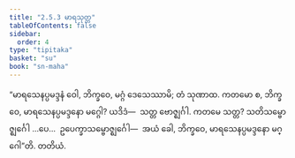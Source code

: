 ```yaml
---
title: "2.5.3 မာရသုတ္တ"
tableOfContents: false
sidebar:
  order: 4
type: "tipitaka"
basket: "su"
book: "sn-maha"
---
```



<DynamicBreadcrumb />

<Division number="224" book="sn-maha">

<Paragraph number="536" book="sn-maha">
“မာရသေနပ္ပမဒ္ဒနံ ဝေါ, ဘိက္ခဝေ, မဂ္ဂံ ဒေသေဿာမိ; တံ သုဏာထ. ကတမော စ, ဘိက္ခဝေ, မာရသေနပ္ပမဒ္ဒနော မဂ္ဂေါ? ယဒိဒံ—  သတ္တ ဗောဇ္ဈင်္ဂါ. ကတမေ သတ္တ? သတိသမ္ဗောဇ္ဈင်္ဂေါ …ပေ…  ဥပေက္ခာသမ္ဗောဇ္ဈင်္ဂေါ—  အယံ ခေါ, ဘိက္ခဝေ, မာရသေနပ္ပမဒ္ဒနော မဂ္ဂေါ”တိ.

</Paragraph>
</Division>

<Paragraph number="537" type="center" book="sn-maha">
တတိယံ.
</Paragraph>